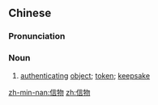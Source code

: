 ==Chinese==
{{zh-forms}}

===Pronunciation===
{{zh-pron
|m=xìnwù
|c=seon3 mat6
|mn=sìn-bu̍t
|cat=n
}}

===Noun===
{{zh-noun}}

# [[authenticating]] [[object]]; [[token]]; [[keepsake]]

[[zh-min-nan:信物]]
[[zh:信物]]